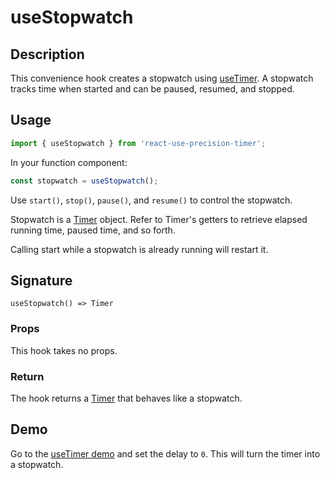 
<Meta title="Docs/useStopwatch" />

<h1>useStopwatch</h1>

## Description

This convenience hook creates a stopwatch using [useTimer](https://justinmahar.github.io/react-use-precision-timer/?path=/story/docs-usetimer--docs). A stopwatch tracks time when started and can be paused, resumed, and stopped.

## Usage

```jsx
import { useStopwatch } from 'react-use-precision-timer';
```

In your function component:

```jsx
const stopwatch = useStopwatch();
```

Use `start()`, `stop()`, `pause()`, and `resume()` to control the stopwatch.

Stopwatch is a [Timer](https://justinmahar.github.io/react-use-precision-timer/?path=/story/docs-usetimer--docs#timer) object. Refer to Timer's getters to retrieve elapsed running time, paused time, and so forth.

Calling start while a stopwatch is already running will restart it.

## Signature

`useStopwatch() => Timer`

### Props

This hook takes no props.

### Return

The hook returns a [Timer](https://justinmahar.github.io/react-use-precision-timer/?path=/story/docs-usetimer--docs#timer) that behaves like a stopwatch.

## Demo

Go to the [useTimer demo](https://justinmahar.github.io/react-use-precision-timer/?path=/story/docs-demo--docs) and set the delay to `0`. This will turn the timer into a stopwatch.

